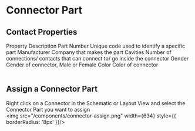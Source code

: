 
# Connector Part

## Contact Properties
<Table>
  <thead>
    <Table.Tr>
      <Table.Th>Property</Table.Th>
      <Table.Th>Description</Table.Th>
    </Table.Tr>
  </thead>
  <tbody>
    <Table.Tr>
      <Table.Td>Part Number</Table.Td>
      <Table.Td>Unique code used to identify a specific part</Table.Td>
    </Table.Tr>
    <Table.Tr>
      <Table.Td>Manufacturer</Table.Td>
      <Table.Td>Company that makes the part</Table.Td>
    </Table.Tr>
    <Table.Tr>
      <Table.Td>Cavities</Table.Td>
      <Table.Td>Number of connections/ contacts that can connect to/ go inside the connector</Table.Td>
    </Table.Tr>
    <Table.Tr>
      <Table.Td>Gender</Table.Td>
      <Table.Td>Gender of connector, Male or Female</Table.Td>
    </Table.Tr>
    <Table.Tr>
      <Table.Td>Color</Table.Td>
      <Table.Td>Color of connector</Table.Td>
    </Table.Tr>
  </tbody>
</Table>

## Assign a Connector Part
Right click on a Connector in the Schematic or Layout View and select the Connector Part you want to assign
<br />
<img src="/components/connector-assign.png" width={634} style={{ borderRadius: '8px' }}/>